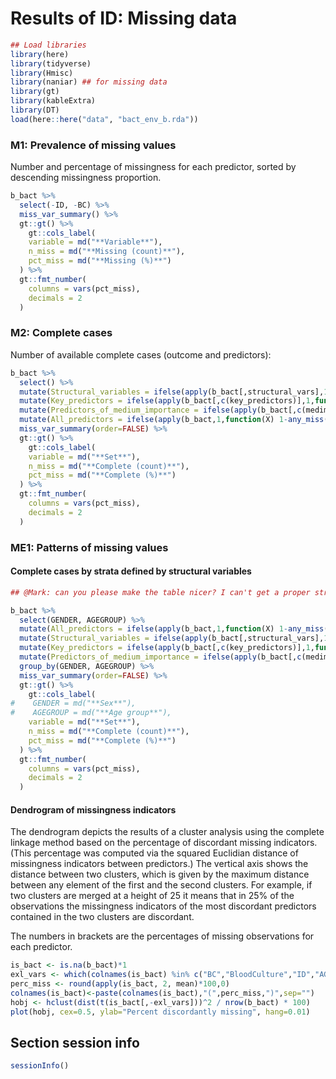 # Results of ID: Missing data {#Missing}




```r
## Load libraries
library(here)
library(tidyverse)
library(Hmisc)
library(naniar) ## for missing data 
library(gt)
library(kableExtra)
library(DT)
load(here::here("data", "bact_env_b.rda"))

```


### M1: Prevalence of missing values

Number and percentage of missingness for each predictor, sorted by descending missingness proportion. 

```r
b_bact %>%
  select(-ID, -BC) %>%
  miss_var_summary() %>%
  gt::gt() %>%
    gt::cols_label(
    variable = md("**Variable**"),
    n_miss = md("**Missing (count)**"),
    pct_miss = md("**Missing (%)**")
  ) %>%
  gt::fmt_number(
    columns = vars(pct_miss),
    decimals = 2
  )

```


### M2: Complete cases

Number of available complete cases (outcome and predictors):

```r


b_bact %>%
  select() %>%
  mutate(Structural_variables = ifelse(apply(b_bact[,structural_vars],1,function(X) 1-any_miss(X)),NA,1)) %>%
  mutate(Key_predictors = ifelse(apply(b_bact[,c(key_predictors)],1,function(X) 1-any_miss(X)),NA,1)) %>%
  mutate(Predictors_of_medium_importance = ifelse(apply(b_bact[,c(medimp_predictors)],1,function(X) 1-any_miss(X)),NA,1)) %>%   
  mutate(All_predictors = ifelse(apply(b_bact,1,function(X) 1-any_miss(X)),NA,1)) %>%
  miss_var_summary(order=FALSE) %>%
  gt::gt() %>%
    gt::cols_label(
    variable = md("**Set**"),
    n_miss = md("**Complete (count)**"),
    pct_miss = md("**Complete (%)**")
  ) %>%
  gt::fmt_number(
    columns = vars(pct_miss),
    decimals = 2
  )

```


### ME1: Patterns of missing values

#### Complete cases by strata defined by structural variables

```r

## @Mark: can you please make the table nicer? I can't get a proper structure with GENDER and AGEGROUP.

b_bact %>%
  select(GENDER, AGEGROUP) %>%
  mutate(All_predictors = ifelse(apply(b_bact,1,function(X) 1-any_miss(X)),NA,1)) %>%
  mutate(Structural_variables = ifelse(apply(b_bact[,structural_vars],1,function(X) 1-any_miss(X)),NA,1)) %>%
  mutate(Key_predictors = ifelse(apply(b_bact[,c(key_predictors)],1,function(X) 1-any_miss(X)),NA,1)) %>%
  mutate(Predictors_of_medium_importance = ifelse(apply(b_bact[,c(medimp_predictors)],1,function(X) 1-any_miss(X)),NA,1)) %>%
  group_by(GENDER, AGEGROUP) %>%
  miss_var_summary(order=FALSE) %>%
  gt::gt() %>%
    gt::cols_label(
#    GENDER = md("**Sex**"),
#    AGEGROUP = md("**Age group**"),
    variable = md("**Set**"),
    n_miss = md("**Complete (count)**"),
    pct_miss = md("**Complete (%)**")
  ) %>%
  gt::fmt_number(
    columns = vars(pct_miss),
    decimals = 2
  )

```


#### Dendrogram of missingness indicators 

The dendrogram depicts the results of a cluster analysis using the complete linkage method based on the percentage of discordant missing indicators. (This percentage was computed via the squared Euclidian distance of missingness indicators between predictors.) The vertical axis shows the distance between two clusters, which is given by the maximum distance between any element of the first and the second clusters.  For example, if two clusters are merged at a height of 25 it means that in 25% of the observations the missingness indicators of the most discordant predictors contained in the two clusters are discordant.

The numbers in brackets are the percentages of missing observations for each predictor.

```r
is_bact <- is.na(b_bact)*1
exl_vars <- which(colnames(is_bact) %in% c("BC","BloodCulture","ID","AGEGROUP","SEX"))
perc_miss <- round(apply(is_bact, 2, mean)*100,0)
colnames(is_bact)<-paste(colnames(is_bact),"(",perc_miss,")",sep="")
hobj <- hclust(dist(t(is_bact[,-exl_vars]))^2 / nrow(b_bact) * 100)
plot(hobj, cex=0.5, ylab="Percent discordantly missing", hang=0.01)
```




## Section session info

```r
sessionInfo()
```
